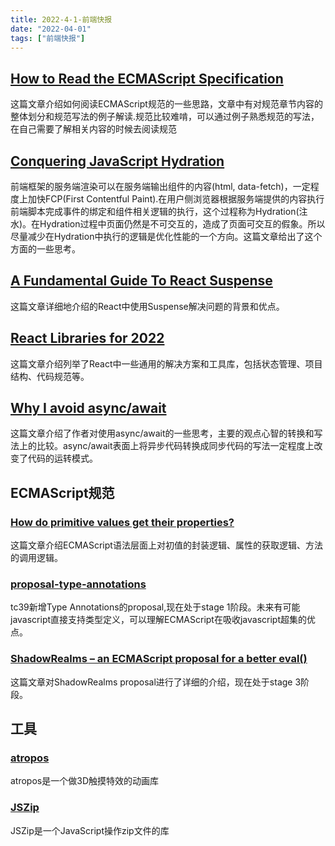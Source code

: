```yaml
---
title: 2022-4-1-前端快报
date: "2022-04-01"  
tags: ["前端快报"]
---
```



## [How to Read the ECMAScript Specification](https://timothygu.me/es-howto/)  
这篇文章介绍如何阅读ECMAScript规范的一些思路，文章中有对规范章节内容的整体划分和规范写法的例子解读.规范比较难啃，可以通过例子熟悉规范的写法，在自己需要了解相关内容的时候去阅读规范  

## [Conquering JavaScript Hydration](https://dev.to/this-is-learning/conquering-javascript-hydration-a9f) 
前端框架的服务端渲染可以在服务端输出组件的内容(html, data-fetch)，一定程度上加快FCP(First Contentful Paint).在用户侧浏览器根据服务端提供的内容执行前端脚本完成事件的绑定和组件相关逻辑的执行，这个过程称为Hydration(注水)。在Hydration过程中页面仍然是不可交互的，造成了页面可交互的假象。所以尽量减少在Hydration中执行的逻辑是优化性能的一个方向。这篇文章给出了这个方面的一些思考。

## [A Fundamental Guide To React Suspense](https://www.chakshunyu.com/blog/a-fundamental-guide-to-react-suspense/)  
这篇文章详细地介绍的React中使用Suspense解决问题的背景和优点。 

## [React Libraries for 2022](https://www.robinwieruch.de/react-libraries/)  
这篇文章介绍列举了React中一些通用的解决方案和工具库，包括状态管理、项目结构、代码规范等。  

## [Why I avoid async/await](https://uniqname.medium.com/why-i-avoid-async-await-7be98014b73e)  
这篇文章介绍了作者对使用async/await的一些思考，主要的观点心智的转换和写法上的比较。async/await表面上将异步代码转换成同步代码的写法一定程度上改变了代码的运转模式。

## ECMAScript规范  
### [How do primitive values get their properties?](https://2ality.com/2022/03/properties-of-primitives.html)  
这篇文章介绍ECMAScript语法层面上对初值的封装逻辑、属性的获取逻辑、方法的调用逻辑。  
### [proposal-type-annotations](https://github.com/tc39/proposal-type-annotations)
tc39新增Type Annotations的proposal,现在处于stage 1阶段。未来有可能javascript直接支持类型定义，可以理解ECMAScript在吸收javascript超集的优点。  
### [ShadowRealms – an ECMAScript proposal for a better eval()](https://2ality.com/2022/04/shadow-realms.html#shadowrealm.evaluate())  
这篇文章对ShadowRealms proposal进行了详细的介绍，现在处于stage 3阶段。  
## 工具  
### [atropos](https://github.com/nolimits4web/atropos)  
atropos是一个做3D触摸特效的动画库

### [JSZip](https://stuk.github.io/jszip/)
JSZip是一个JavaScript操作zip文件的库





